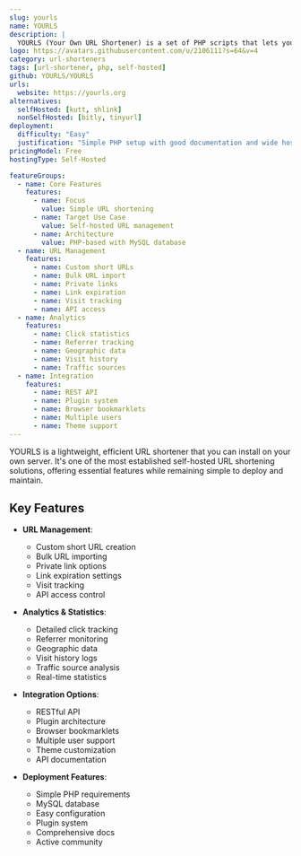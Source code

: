 ```yaml
---
slug: yourls
name: YOURLS
description: |
  YOURLS (Your Own URL Shortener) is a set of PHP scripts that lets you run your own URL shortening service. It provides full control over your data, detailed statistics, analytics, and plugin support.
logo: https://avatars.githubusercontent.com/u/2106111?s=64&v=4
category: url-shorteners
tags: [url-shortener, php, self-hosted]
github: YOURLS/YOURLS
urls:
  website: https://yourls.org
alternatives:
  selfHosted: [kutt, shlink]
  nonSelfHosted: [bitly, tinyurl]
deployment:
  difficulty: "Easy"
  justification: "Simple PHP setup with good documentation and wide hosting support."
pricingModel: Free
hostingType: Self-Hosted

featureGroups:
  - name: Core Features
    features:
      - name: Focus
        value: Simple URL shortening
      - name: Target Use Case
        value: Self-hosted URL management
      - name: Architecture
        value: PHP-based with MySQL database
  - name: URL Management
    features:
      - name: Custom short URLs
      - name: Bulk URL import
      - name: Private links
      - name: Link expiration
      - name: Visit tracking
      - name: API access
  - name: Analytics
    features:
      - name: Click statistics
      - name: Referrer tracking
      - name: Geographic data
      - name: Visit history
      - name: Traffic sources
  - name: Integration
    features:
      - name: REST API
      - name: Plugin system
      - name: Browser bookmarklets
      - name: Multiple users
      - name: Theme support
---
```


YOURLS is a lightweight, efficient URL shortener that you can install on your own server. It's one of the most established self-hosted URL shortening solutions, offering essential features while remaining simple to deploy and maintain.

## Key Features

- **URL Management**:

  - Custom short URL creation
  - Bulk URL importing
  - Private link options
  - Link expiration settings
  - Visit tracking
  - API access control

- **Analytics & Statistics**:

  - Detailed click tracking
  - Referrer monitoring
  - Geographic data
  - Visit history logs
  - Traffic source analysis
  - Real-time statistics

- **Integration Options**:

  - RESTful API
  - Plugin architecture
  - Browser bookmarklets
  - Multiple user support
  - Theme customization
  - API documentation

- **Deployment Features**:
  - Simple PHP requirements
  - MySQL database
  - Easy configuration
  - Plugin system
  - Comprehensive docs
  - Active community
